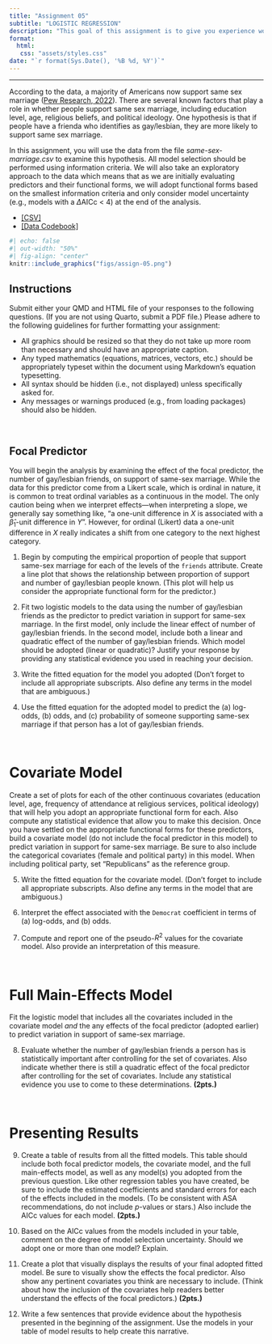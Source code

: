 ```yaml
---
title: "Assignment 05"
subtitle: "LOGISTIC REGRESSION"
description: "This goal of this assignment is to give you experience working with working with logistic regression models to analyze dichotomous outcome data. This assignment is worth 15 points."
format:
  html:
   css: "assets/styles.css"
date: "`r format(Sys.Date(), '%B %d, %Y')`"
---
```


---

According to the data, a majority of Americans now support same sex marriage ([Pew Research, 2022](https://www.pewresearch.org/short-reads/2022/11/15/about-six-in-ten-americans-say-legalization-of-same-sex-marriage-is-good-for-society/)). There are several known factors that play a role in whether people support same sex marriage, including education level, age, religious beliefs, and political ideology. One hypothesis is that if people have a frienda who identifies as gay/lesbian, they are more likely to support same sex marriage. 

In this assignment, you will use the data from the file *same-sex-marriage.csv* to examine this hypothesis. All model selection should be performed using information criteria. We will also take an exploratory approach to the data which means that as we are initially evaluating predictors and their functional forms, we will adopt functional forms based on the smallest information criteria and only consider model uncertainty (e.g., models with a $\Delta$AICc < 4) at the end of the analysis.

- [[CSV]](https://raw.githubusercontent.com/zief0002/benevolent-anteater/main/data/same-sex-marriage.csv)
- [[Data Codebook]](http://zief0002.github.io/benevolent-anteater/codebooks/same-sex-marriage.html)


```r
#| echo: false
#| out-width: "50%"
#| fig-align: "center"
knitr::include_graphics("figs/assign-05.png")
```

## Instructions

Submit either your QMD and HTML file of your responses to the following questions. (If you are not using Quarto, submit a PDF file.)  Please adhere to the following guidelines for further formatting your assignment:

- All graphics should be resized so that they do not take up more room than necessary and should have an appropriate caption.
- Any typed mathematics (equations, matrices, vectors, etc.) should be appropriately typeset within the document using Markdown's equation typesetting.
- All syntax should be hidden (i.e., not displayed) unless specifically asked for.
- Any messages or warnings produced (e.g., from loading packages) should also be hidden.

<br />


## Focal Predictor

You will begin the analysis by examining the effect of the focal predictor, the number of gay/lesbian friends, on support of same-sex marriage. While the data for this predictor come from a Likert scale, which is ordinal in nature, it is common to treat ordinal variables as a continuous in the model. The only caution being when we interpret effects---when interpreting a slope, we generally say something like, "a one-unit difference in $X$ is associated with a $\hat\beta_1$-unit difference in $Y$". However, for ordinal (Likert) data a one-unit difference in $X$ really indicates a shift from one category to the next highest category.

1. Begin by computing the empirical proportion of people that support same-sex marriage for each of the levels of the `friends` attribute. Create a line plot that shows the relationship between proportion of support and number of gay/lesbian people known. (This plot will help us consider the appropriate functional form for the predictor.)


2. Fit two logistic models to the data using the number of gay/lesbian friends as the predictor to predict variation in support for same-sex marriage. In the first model, only include the linear effect of number of gay/lesbian friends. In the second model, include both a linear and quadratic effect of the number of gay/lesbian friends. Which model should be adopted (linear or quadratic)? Justify your response by providing any statistical evidence you used in reaching your decision. 

<!-- You can see an example of a table of logistic model results in: Raikes, H., Pan, B. A., Luze, G., Tamis-LeMonda, C. S., Brooks-Gunn, J., Constantine, J., Banks Tarullo, L., Raikes, H. A., \& Rodriguez, E. T. (2006). Mother–child bookreading in low-income families: Correlates and outcomes during the first three years of life. *Child Development, 77*(4), 924--953. doi: 10.1111/j.1467-8624.2006.00911.x -->

3. Write the fitted equation for the model you adopted (Don't forget to include all appropriate subscripts. Also define any terms in the model that are ambiguous.)

4. Use the fitted equation for the adopted model to predict the (a) log-odds, (b) odds, and (c) probability of someone supporting same-sex marriage if that person has a lot of gay/lesbian friends.

<br />


# Covariate Model

Create a set of plots for each of the other continuous covariates (education level, age, frequency of attendance at religious services, political ideology) that will help you adopt an appropriate functional form for each. Also compute any statistical evidence that allow you to make this decision. Once you have settled on the appropriate functional forms for these predictors, build a covariate model (do not include the focal predictor in this model) to predict variation in support for same-sex marriage. Be sure to also include the categorical covariates (female and political party) in this model. When including political party, set "Republicans" as the reference group.


5. Write the fitted equation for the covariate model. (Don't forget to include all appropriate subscripts. Also define any terms in the model that are ambiguous.)

6. Interpret the effect associated with the `Democrat` coefficient in terms of (a) log-odds, and (b) odds.

7. Compute and report one of the pseudo-$R^2$ values for the covariate model. Also provide an interpretation of this measure.

<br />


# Full Main-Effects Model

Fit the logistic model that includes all the covariates included in the covariate model *and* the any effects of the focal predictor (adopted earlier) to predict variation in support of same-sex marriage. 

8. Evaluate whether the number of gay/lesbian friends a person has is statistically important after controlling for the set of covariates. Also indicate whether there is still a quadratic effect of the focal predictor  after controlling for the set of covariates. Include any statistical evidence you use to come to these determinations. **(2pts.)**


<br />


# Presenting Results

9. Create a table of results from all the fitted models. This table should include both focal predictor models, the covariate model, and the full main-effects model, as well as any model(s) you adopted from the previous question. Like other regression tables you have created, be sure to include the estimated coefficients and standard errors for each of the effects included in the models. (To be consistent with ASA recommendations, do not include *p*-values or stars.) Also include the AICc values for each model. **(2pts.)**


10. Based on the AICc values from the models included in your table, comment on the degree of model selection uncertainty. Should we adopt one or more than one model? Explain.

11. Create a plot that visually displays the results of your final adopted fitted model. Be sure to visually show the effects the focal predictor. Also show any pertinent covariates you think are necessary to include. (Think about how the inclusion of the covariates help readers better understand the effects of the focal predictors.) **(2pts.)**

12. Write a few sentences that provide evidence about the hypothesis presented in the beginning of the assignment. Use the models in your table of model results to help create this narrative.





